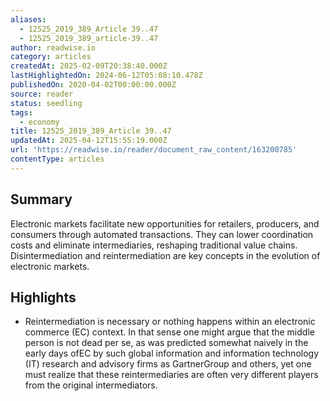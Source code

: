```yaml
---
aliases:
  - 12525_2019_389_Article 39..47
  - 12525_2019_389_article-39..47
author: readwise.io
category: articles
createdAt: 2025-02-09T20:38:40.000Z
lastHighlightedOn: 2024-06-12T05:08:10.478Z
publishedOn: 2020-04-02T00:00:00.000Z
source: reader
status: seedling
tags:
  - economy
title: 12525_2019_389_Article 39..47
updatedAt: 2025-04-12T15:55:19.000Z
url: 'https://readwise.io/reader/document_raw_content/163200785'
contentType: articles
---
```

## Summary

Electronic markets facilitate new opportunities for retailers, producers, and consumers through automated transactions. They can lower coordination costs and eliminate intermediaries, reshaping traditional value chains. Disintermediation and reintermediation are key concepts in the evolution of electronic markets.

## Highlights

- Reintermediation is necessary or nothing happens within an electronic commerce (EC) context. In that sense one might argue that the middle person is not dead per se, as was predicted somewhat naively in the early days ofEC by such global information and information technology (IT) research and advisory firms as GartnerGroup and others, yet one must realize that these reintermediaries are often very different players from the original intermediators.
